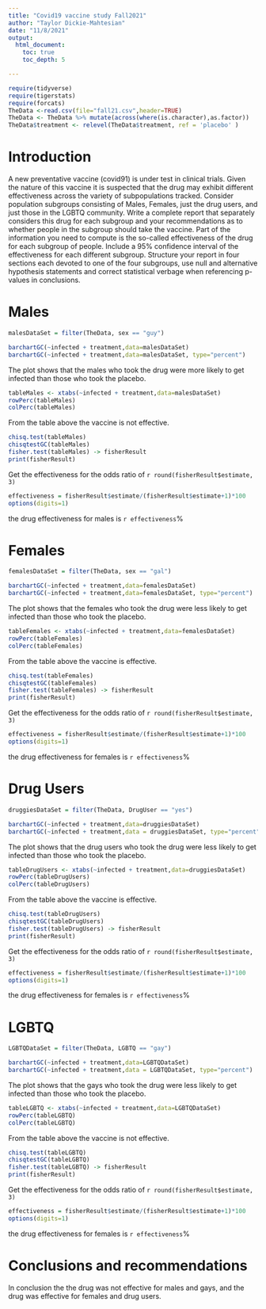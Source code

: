 ```yaml
---
title: "Covid19 vaccine study Fall2021"
author: "Taylor Dickie-Mahtesian"
date: "11/8/2021"
output: 
  html_document:
    toc: true
    toc_depth: 5

---
```


```r
require(tidyverse)
require(tigerstats)
require(forcats)
TheData <-read.csv(file="fall21.csv",header=TRUE)
TheData <- TheData %>% mutate(across(where(is.character),as.factor))
TheData$treatment <- relevel(TheData$treatment, ref = 'placebo' )
```

# Introduction

A new preventative vaccine (covid91) is under test in clinical trials. Given the nature of this vaccine it is suspected that the drug may exhibit different effectiveness across the variety of subpopulations tracked. Consider population subgroups consisting of Males, Females, just the drug users, and just those in the LGBTQ community. Write a complete report that separately considers this drug for each subgroup and your recommendations as to whether people in the subgroup should take the vaccine. Part of the information you need to compute is the so-called effectiveness of the drug for each subgroup of people. Include a 95% confidence interval of the effectiveness for each different subgroup. Structure your report in four sections each devoted to one of the four subgroups, use null and alternative hypothesis statements and correct statistical verbage when referencing p-values in conclusions.

# Males

```r
malesDataSet = filter(TheData, sex == "guy")
```

```r
barchartGC(~infected + treatment,data=malesDataSet)
barchartGC(~infected + treatment,data=malesDataSet, type="percent")

```

The plot shows that the males who took the drug were more likely to get infected than those who took the placebo.

```r
tableMales <- xtabs(~infected + treatment,data=malesDataSet)
rowPerc(tableMales)
colPerc(tableMales)
```
From the table above the vaccine is not effective.

```r
chisq.test(tableMales)
chisqtestGC(tableMales)
fisher.test(tableMales) -> fisherResult
print(fisherResult)
```

Get the effectiveness for the odds ratio of `r round(fisherResult$estimate, 3)`

```r
effectiveness = fisherResult$estimate/(fisherResult$estimate+1)*100
options(digits=1)
```

the drug effectiveness for males is `r effectiveness`%

# Females

```r
femalesDataSet = filter(TheData, sex == "gal")
```

```r
barchartGC(~infected + treatment,data=femalesDataSet)
barchartGC(~infected + treatment,data=femalesDataSet, type="percent")

```

The plot shows that the females who took the drug were less likely to get infected than those who took the placebo.

```r
tableFemales <- xtabs(~infected + treatment,data=femalesDataSet)
rowPerc(tableFemales)
colPerc(tableFemales)
```

From the table above the vaccine is effective.

```r
chisq.test(tableFemales)
chisqtestGC(tableFemales)
fisher.test(tableFemales) -> fisherResult
print(fisherResult)
```

Get the effectiveness for the odds ratio of `r round(fisherResult$estimate, 3)`

```r
effectiveness = fisherResult$estimate/(fisherResult$estimate+1)*100
options(digits=1)
```

the drug effectiveness for females is `r effectiveness`%

# Drug Users

```r
druggiesDataSet = filter(TheData, DrugUser == "yes")
```

```r
barchartGC(~infected + treatment,data=druggiesDataSet)
barchartGC(~infected + treatment,data = druggiesDataSet, type="percent")

```

The plot shows that the drug users who took the drug were less likely to get infected than those who took the placebo.

```r
tableDrugUsers <- xtabs(~infected + treatment,data=druggiesDataSet)
rowPerc(tableDrugUsers)
colPerc(tableDrugUsers)
```
From the table above the vaccine is effective.

```r
chisq.test(tableDrugUsers)
chisqtestGC(tableDrugUsers)
fisher.test(tableDrugUsers) -> fisherResult
print(fisherResult)
```

Get the effectiveness for the odds ratio of `r round(fisherResult$estimate, 3)`

```r
effectiveness = fisherResult$estimate/(fisherResult$estimate+1)*100
options(digits=1)
```

the drug effectiveness for females is `r effectiveness`%

# LGBTQ

```r
LGBTQDataSet = filter(TheData, LGBTQ == "gay")
```

```r
barchartGC(~infected + treatment,data=LGBTQDataSet)
barchartGC(~infected + treatment,data = LGBTQDataSet, type="percent")

```

The plot shows that the gays who took the drug were less likely to get infected than those who took the placebo.

```r
tableLGBTQ <- xtabs(~infected + treatment,data=LGBTQDataSet)
rowPerc(tableLGBTQ)
colPerc(tableLGBTQ)
```
From the table above the vaccine is not effective.


```r
chisq.test(tableLGBTQ)
chisqtestGC(tableLGBTQ)
fisher.test(tableLGBTQ) -> fisherResult
print(fisherResult)
```

Get the effectiveness for the odds ratio of `r round(fisherResult$estimate, 3)`

```r
effectiveness = fisherResult$estimate/(fisherResult$estimate+1)*100
options(digits=1)
```

the drug effectiveness for females is `r effectiveness`%

# Conclusions and recommendations

In conclusion the the drug was not effective for males and gays, and the drug was effective for females and drug users. 
